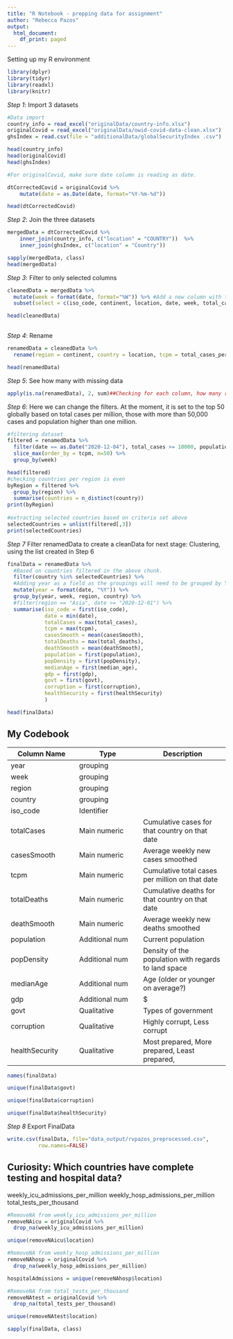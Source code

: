 ```yaml
---
title: "R Notebook - prepping data for assignment"
author: "Rebecca Pazos"
output:
  html_document:
    df_print: paged
---
```

Setting up my R environment

```r
library(dplyr)
library(tidyr)
library(readxl)
library(knitr)
```

*Step 1*: Import 3 datasets

```r

#Data import
country_info = read_excel("originalData/country-info.xlsx")
originalCovid = read_excel("originalData/owid-covid-data-clean.xlsx")
ghsIndex = read.csv(file = "additionalData/globalSecurityIndex .csv")

head(country_info)
head(originalCovid)
head(ghsIndex)
```

```r
#For originalCovid, make sure date column is reading as date.

dtCorrectedCovid = originalCovid %>%
    mutate(date = as.Date(date, format="%Y-%m-%d"))

head(dtCorrectedCovid)

```

*Step 2*: Join the three datasets

```r
mergedData = dtCorrectedCovid %>%
    inner_join(country_info, c("location" = "COUNTRY"))  %>%
    inner_join(ghsIndex, c("location" = "Country"))

sapply(mergedData, class)
head(mergedData)

```

*Step 3*: Filter to only selected columns

```r
cleanedData = mergedData %>%
  mutate(week = format(date, format="%W")) %>% #Add a new column with the 'week' number
  subset(select = c(iso_code, continent, location, date, week, total_cases, total_cases_per_million, new_cases_smoothed, total_deaths, new_deaths_smoothed, reproduction_rate, population, population_density, median_age, gdp_per_capita, Government_Type, Corruption_preception, category))

head(cleanedData)
   
```
*Step 4*: Rename

```r
renamedData = cleanedData %>%
  rename(region = continent, country = location, tcpm = total_cases_per_million, rRate = reproduction_rate, popDensity = population_density, gdp = gdp_per_capita, govt = Government_Type, corruption = Corruption_preception, healthSecurity = category, casesSmooth = new_cases_smoothed, deathSmooth = new_deaths_smoothed)

head(renamedData)
```

*Step 5*: See how many with missing data
```r
apply(is.na(renamedData), 2, sum)##Checking for each column, how many rows are NAs? 
```

*Step 6*: Here we can change the filters. At the moment, it is set to the top 50 globally based on total cases per million, those with more than 50,000 cases and population higher than one million.

```r
#filtering dataset
filtered = renamedData %>%
  filter(date == as.Date("2020-12-04"), total_cases >= 10000, population >= 1000000) %>%
  slice_max(order_by = tcpm, n=50) %>%
  group_by(week)

head(filtered)
#checking countries per region is even
byRegion = filtered %>% 
  group_by(region) %>%
  summarise(countries = n_distinct(country))
print(byRegion)
  
#extracting selected countries based on criteria set above
selectedCountries = unlist(filtered[,3])
print(selectedCountries)
```

*Step 7* Filter renamedData to create a cleanData for next stage: Clustering, using the list created in Step 6
```r
finalData = renamedData %>%
  #Based on countries filtered in the above chunk.
  filter(country %in% selectedCountries) %>% 
  #Adding year as a field as the groupings will need to be grouped by Year > Week, not just Week.
  mutate(year = format(date, "%Y")) %>%
  group_by(year, week, region, country) %>%
  #filter(region == "Asia", date >= "2020-12-01") %>%
  summarise(iso_code = first(iso_code),
            date = min(date),
            totalCases = max(total_cases),
            tcpm = max(tcpm), 
            casesSmooth = mean(casesSmooth), 
            totalDeaths = max(total_deaths), 
            deathSmooth = mean(deathSmooth), 
            population = first(population), 
            popDensity = first(popDensity), 
            medianAge = first(median_age), 
            gdp = first(gdp),
            govt = first(govt),
            corruption = first(corruption),
            healthSecurity = first(healthSecurity)
            )

head(finalData)
```

## My Codebook

Column Name     | Type           | Description
--------------- | -------------- | -------------------
year            | grouping       |
week            | grouping       |
region          | grouping       |
country         | grouping       |
iso_code        | Identifier     |
totalCases      | Main numeric   | Cumulative cases for that country on that date
casesSmooth     | Main numeric   | Average weekly new cases smoothed
tcpm            | Main numeric   | Cumulative total cases per million on that date
totalDeaths     | Main numeric   | Cumulative deaths for that country on that date
deathSmooth     | Main numeric   | Average weekly new deaths smoothed
population      | Additional num | Current population
popDensity      | Additional num | Density of the population with regards to land space
medianAge       | Additional num | Age (older or younger on average?)
gdp             | Additional num | $
govt            | Qualitative    | Types of government
corruption      | Qualitative    | Highly corrupt, Less corrupt
healthSecurity  | Qualitative    | Most prepared, More prepared, Least prepared, 

```r
names(finalData)

unique(finalData$govt)

unique(finalData$corruption)

unique(finalData$healthSecurity)
```

*Step 8* Export FinalData
```r
write.csv(finalData, file="data_output/rvpazos_preprocessed.csv",
          row.names=FALSE)
```

## Curiosity: Which countries have complete testing and hospital data?

weekly_icu_admissions_per_million
weekly_hosp_admissions_per_million
total_tests_per_thousand
```r
#RemoveNA from weekly_icu_admissions_per_million
removeNAicu = originalCovid %>%
  drop_na(weekly_icu_admissions_per_million)

unique(removeNAicu$location)
```
```r
#RemoveNA from weekly_hosp_admissions_per_million
removeNAhosp = originalCovid %>%
  drop_na(weekly_hosp_admissions_per_million)

hospitalAdmissions = unique(removeNAhosp$location)
```

```r
#RemoveNA from total_tests_per_thousand
removeNAtest = originalCovid %>%
  drop_na(total_tests_per_thousand)

unique(removeNAtest$location)
```

```r
sapply(finalData, class)
```

